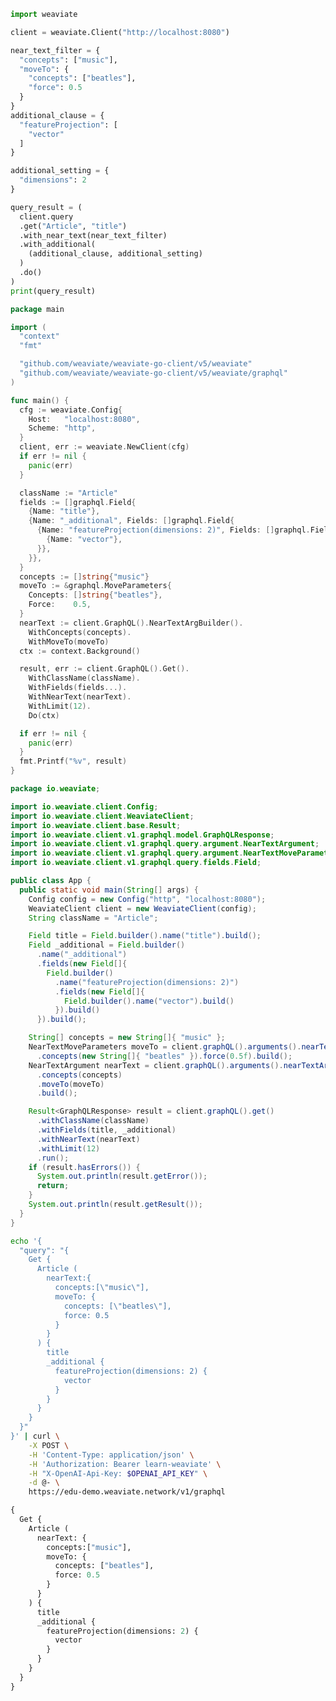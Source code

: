 
<Tabs groupId="languages">
<TabItem value="py" label="Python">

```python
import weaviate

client = weaviate.Client("http://localhost:8080")

near_text_filter = {
  "concepts": ["music"],
  "moveTo": {
    "concepts": ["beatles"],
    "force": 0.5
  }
}
additional_clause = {
  "featureProjection": [
    "vector"
  ]
}

additional_setting = {
  "dimensions": 2
}

query_result = (
  client.query
  .get("Article", "title")
  .with_near_text(near_text_filter)
  .with_additional(
    (additional_clause, additional_setting)
  )
  .do()
)
print(query_result)
```

</TabItem>
<TabItem value="go" label="Go">

```go
package main

import (
  "context"
  "fmt"

  "github.com/weaviate/weaviate-go-client/v5/weaviate"
  "github.com/weaviate/weaviate-go-client/v5/weaviate/graphql"
)

func main() {
  cfg := weaviate.Config{
    Host:   "localhost:8080",
    Scheme: "http",
  }
  client, err := weaviate.NewClient(cfg)
  if err != nil {
    panic(err)
  }

  className := "Article"
  fields := []graphql.Field{
    {Name: "title"},
    {Name: "_additional", Fields: []graphql.Field{
      {Name: "featureProjection(dimensions: 2)", Fields: []graphql.Field{
        {Name: "vector"},
      }},
    }},
  }
  concepts := []string{"music"}
  moveTo := &graphql.MoveParameters{
    Concepts: []string{"beatles"},
    Force:    0.5,
  }
  nearText := client.GraphQL().NearTextArgBuilder().
    WithConcepts(concepts).
    WithMoveTo(moveTo)
  ctx := context.Background()

  result, err := client.GraphQL().Get().
    WithClassName(className).
    WithFields(fields...).
    WithNearText(nearText).
    WithLimit(12).
    Do(ctx)

  if err != nil {
    panic(err)
  }
  fmt.Printf("%v", result)
}
```

</TabItem>
<TabItem value="java" label="Java">

```java
package io.weaviate;

import io.weaviate.client.Config;
import io.weaviate.client.WeaviateClient;
import io.weaviate.client.base.Result;
import io.weaviate.client.v1.graphql.model.GraphQLResponse;
import io.weaviate.client.v1.graphql.query.argument.NearTextArgument;
import io.weaviate.client.v1.graphql.query.argument.NearTextMoveParameters;
import io.weaviate.client.v1.graphql.query.fields.Field;

public class App {
  public static void main(String[] args) {
    Config config = new Config("http", "localhost:8080");
    WeaviateClient client = new WeaviateClient(config);
    String className = "Article";

    Field title = Field.builder().name("title").build();
    Field _additional = Field.builder()
      .name("_additional")
      .fields(new Field[]{
        Field.builder()
          .name("featureProjection(dimensions: 2)")
          .fields(new Field[]{
            Field.builder().name("vector").build()
          }).build()
      }).build();

    String[] concepts = new String[]{ "music" };
    NearTextMoveParameters moveTo = client.graphQL().arguments().nearTextMoveParameterBuilder()
      .concepts(new String[]{ "beatles" }).force(0.5f).build();
    NearTextArgument nearText = client.graphQL().arguments().nearTextArgBuilder()
      .concepts(concepts)
      .moveTo(moveTo)
      .build();

    Result<GraphQLResponse> result = client.graphQL().get()
      .withClassName(className)
      .withFields(title, _additional)
      .withNearText(nearText)
      .withLimit(12)
      .run();
    if (result.hasErrors()) {
      System.out.println(result.getError());
      return;
    }
    System.out.println(result.getResult());
  }
}
```

</TabItem>
<TabItem value="curl" label="Curl">

```bash
echo '{
  "query": "{
    Get {
      Article (
        nearText:{
          concepts:[\"music\"],
          moveTo: {
            concepts: [\"beatles\"],
            force: 0.5
          }
        }
      ) {
        title
        _additional {
          featureProjection(dimensions: 2) {
            vector
          }
        }
      }
    }
  }"
}' | curl \
    -X POST \
    -H 'Content-Type: application/json' \
    -H 'Authorization: Bearer learn-weaviate' \
    -H "X-OpenAI-Api-Key: $OPENAI_API_KEY" \
    -d @- \
    https://edu-demo.weaviate.network/v1/graphql
```

</TabItem>
<TabItem value="graphql" label="GraphQL">

```graphql
{
  Get {
    Article (
      nearText: {
        concepts:["music"],
        moveTo: {
          concepts: ["beatles"],
          force: 0.5
        }
      }
    ) {
      title
      _additional {
        featureProjection(dimensions: 2) {
          vector
        }
      }
    }
  }
}
```

</TabItem>
</Tabs>
